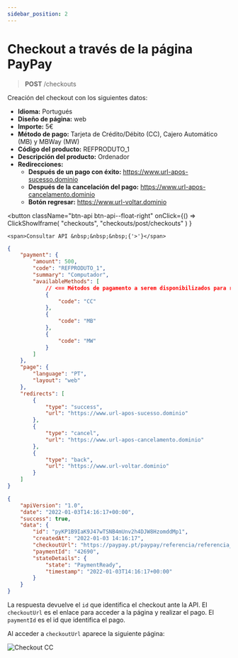 ```yaml
---
sidebar_position: 2
---
```


# Checkout a través de la página PayPay

> **POST** /checkouts

Creación del checkout con los siguientes datos:

- **Idioma:** Portugués
- **Diseño de página:** web
- **Importe:** 5€
- **Método de pago:** Tarjeta de Crédito/Débito (CC), Cajero Automático (MB) y MBWay (MW)
- **Código del producto:** REFPRODUTO_1
- **Descripción del producto:** Ordenador
- **Redirecciones:**
  - **Después de un pago con éxito:** https://www.url-apos-sucesso.dominio
  - **Después de la cancelación del pago:** https://www.url-apos-cancelamento.dominio
  - **Botón regresar:** https://www.url-voltar.dominio


<button className="btn-api btn-api--float-right"
	onClick={() =>
		ClickShowIframe(
			"checkouts",
			"checkouts/post/checkouts"
		)
	}
>
	<span>Consultar API &nbsp;&nbsp;&nbsp;{'>'}</span>
</button>


<Tabs>
<TabItem value="solicitud" label="Solicitud">

```json
{
	"payment": {
		"amount": 500,
		"code": "REFPRODUTO_1",
		"summary": "Computador",
		"availableMethods": [
			// <== Métodos de pagamento a serem disponibilizados para realizar o pagamento
			{
				"code": "CC"
			},
			{
				"code": "MB"
			},
			{
				"code": "MW"
			}
		]
	},
	"page": {
		"language": "PT",
		"layout": "web"
	},
	"redirects": [
		{
			"type": "success",
			"url": "https://www.url-apos-sucesso.dominio"
		},
		{
			"type": "cancel",
			"url": "https://www.url-apos-cancelamento.dominio"
		},
		{
			"type": "back",
			"url": "https://www.url-voltar.dominio"
		}
	]
}
```

</TabItem>
<TabItem value="respuesta" label="Respuesta">

```json
{
	"apiVersion": "1.0",
	"date": "2022-01-03T14:16:17+00:00",
	"success": true,
	"data": {
		"id": "pyKP1B9IaK9J47wTSNB4mUnv2h4DJW8HzomddMp1",
		"createdAt": "2022-01-03 14:16:17",
		"checkoutUrl": "https://paypay.pt/paypay/referencia/referencia_c/pay/4d0757e6d4db52fae248e1a2e9f10a1e8cdb0a25/paypay/pyKP1B9IaK9J47wTSNB4mUnv2h4DJW8HzomddMp1",
		"paymentId": "42690",
		"stateDetails": {
			"state": "PaymentReady",
			"timestamp": "2022-01-03T14:16:17+00:00"
		}
	}
}
```

</TabItem>
</Tabs>

La respuesta devuelve el `id` que identifica el checkout ante la API.
El `checkoutUrl` es el enlace para acceder a la página y realizar el pago.
El `paymentId` es el id que identifica el pago.

Al acceder a `checkoutUrl` aparece la siguiente página:

![Checkout CC](../../../../../../_media/checkout-multi-payment.png)
